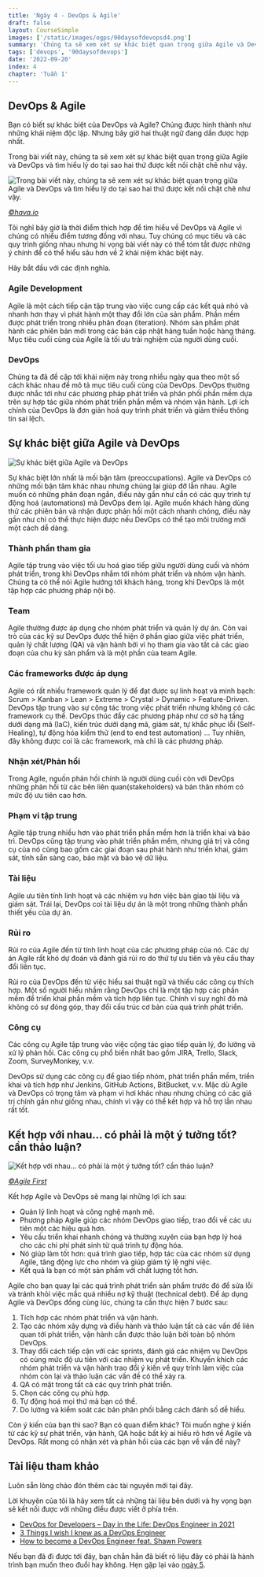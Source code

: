 ```yaml
---
title: 'Ngày 4 - DevOps & Agile'
draft: false
layout: CourseSimple
images: ['/static/images/ogps/90daysofdevopsd4.png']
summary: 'Chúng ta sẽ xem xét sự khác biệt quan trọng giữa Agile và DevOps và tìm hiểu lý do tại sao hai thứ được kết nối chặt chẽ như vậy.'
tags: ['devops', '90daysofdevops']
date: '2022-09-20'
index: 4
chapter: 'Tuần 1'
---
```


<TOCInline toc={props.toc} asDisclosure />

## DevOps & Agile

Bạn có biết sự khác biệt của DevOps và Agile? Chúng được hình thành như những khái niệm độc lập. Nhưng bây giờ hai thuật ngữ đang dần được hợp nhất.

Trong bài viết này, chúng ta sẽ xem xét sự khác biệt quan trọng giữa Agile và DevOps và tìm hiểu lý do tại sao hai thứ được kết nối chặt chẽ như vậy.

![Trong bài viết này, chúng ta sẽ xem xét sự khác biệt quan trọng giữa Agile và DevOps và tìm hiểu lý do tại sao hai thứ được kết nối chặt chẽ như vậy.](/static/images/assets/DevOps-vs-Agile.webp)

_[©hava.io](https://www.hava.io/blog/devops-vs-agile)_

Tôi nghĩ bây giờ là thời điểm thích hợp để tìm hiểu về DevOps và Agile vì chúng có nhiều điểm tương đồng với nhau. Tuy chúng có mục tiêu và các quy trình giống nhau nhưng hi vọng bài viết này có thể tóm tắt được những ý chính để có thể hiểu sâu hơn về 2 khái niệm khác biệt này.

Hãy bắt đầu với các định nghĩa.

### Agile Development

Agile là một cách tiếp cận tập trung vào việc cung cấp các kết quả nhỏ và nhanh hơn thay vì phát hành một thay đổi lớn của sản phẩm. Phần mềm được phát triển trong nhiều phân đoạn (iteration). Nhóm sản phẩm phát hành các phiên bản mới trong các bản cập nhật hàng tuần hoặc hàng tháng. Mục tiêu cuối cùng của Agile là tối ưu trải nghiệm của người dùng cuối.

### DevOps

Chúng ta đã đề cập tới khái niệm này trong nhiều ngày qua theo một số cách khác nhau để mô tả mục tiêu cuối cùng của DevOps. DevOps thường được nhắc tới như các phương pháp phát triển và phân phối phần mềm dựa trên sự hợp tác giữa nhóm phát triển phần mềm và nhóm vận hành. Lợi ích chính của DevOps là đơn giản hoá quy trình phát triển và giảm thiểu thông tin sai lệch.

## Sự khác biệt giữa Agile và DevOps

![Sự khác biệt giữa Agile và DevOps](/static/images/assets/agilevsdevops.jpeg)

Sự khác biệt lớn nhất là mối bận tâm (preoccupations). Agile và DevOps có những mối bận tâm khác nhau nhưng chúng lại giúp đỡ lẫn nhau. Agile muốn có những phân đoạn ngắn, điều này gần như cần có các quy trình tự động hoá (automations) mà DevOps đem lại. Agile muốn khách hàng dùng thử các phiên bản và nhận được phản hồi một cách nhanh chóng, điều này gần như chỉ có thể thực hiện được nếu DevOps có thể tạo môi trường mới một cách dễ dàng.

### Thành phần tham gia

Agile tập trung vào việc tối ưu hoá giao tiếp giữu người dùng cuối và nhóm phát triển, trong khi DevOps nhắm tới nhóm phát triển và nhóm vận hành. Chúng ta có thể nói Agile hướng tới khách hàng, trong khi DevOps là một tập hợp các phương pháp nội bộ.

### Team

Agile thường được áp dụng cho nhóm phát triển và quản lý dự án. Còn vai trò của các kỹ sư DevOps được thể hiện ở phần giao giữa việc phát triển, quản lý chất lượng (QA) và vận hành bởi vì họ tham gia vào tất cả các giao đoạn của chu kỳ sản phẩm và là một phần của team Agile.

### Các frameworks được áp dụng

Agile có rất nhiều framework quản lý để đạt được sự linh hoạt và minh bạch: Scrum > Kanban > Lean > Extreme > Crystal > Dynamic > Feature-Driven. DevOps tập trung vào sự cộng tác trong việc phát triển nhưng không có các framework cụ thể. DevOps thúc đẩy các phương pháp như cơ sở hạ tầng dưới dạng mã (IaC), kiến trúc dưới dạng mã, giám sát, tự khắc phục lỗi (Self-Healing), tự động hóa kiểm thử (end to end test automation) ... Tuy nhiên, đây không được coi là các framework, mà chỉ là các phương pháp.

### Nhận xét/Phản hồi

Trong Agile, nguồn phản hồi chính là người dùng cuối còn với DevOps những phản hồi từ các bên liên quan(stakeholders) và bản thân nhóm có mức độ ưu tiên cao hơn.

### Phạm vi tập trung

Agile tập trung nhiều hơn vào phát triển phần mềm hơn là triển khai và bảo trì. DevOps cũng tập trung vào phát triển phần mềm, nhưng giá trị và công cụ của nó cũng bao gồm các giai đoạn sau phát hành như triển khai, giám sát, tính sẵn sàng cao, bảo mật và bảo vệ dữ liệu.

### Tài liệu

Agile ưu tiên tính linh hoạt và các nhiệm vụ hơn việc bàn giao tài liệu và giám sát. Trái lại, DevOps coi tài liệu dự án là một trong những thành phần thiết yếu của dự án.

### Rủi ro

Rủi ro của Agile đến từ tính linh hoạt của các phương pháp của nó. Các dự án Agile rất khó dự đoán và đánh giá rủi ro do thứ tự ưu tiên và yêu cầu thay đổi liên tục.

Rủi ro của DevOps đến từ việc hiểu sai thuật ngữ và thiếu các công cụ thích hợp. Một số người hiểu nhầm rằng DevOps chỉ là một tập hợp các phần mềm để triển khai phần mềm và tích hợp liên tục. Chính vì suy nghĩ đó mà không có sự đóng góp, thay đổi cấu trúc cơ bản của quá trình phát triển.

### Công cụ

Các công cụ Agile tập trung vào việc cộng tác giao tiếp quản lý, đo lường và xử lý phản hồi. Các công cụ phổ biến nhất bao gồm JIRA, Trello, Slack, Zoom, SurveyMonkey, v.v.

DevOps sử dụng các công cụ để giao tiếp nhóm, phát triển phần mềm, triển khai và tích hợp như Jenkins, GitHub Actions, BitBucket, v.v. Mặc dù Agile và DevOps có trọng tâm và phạm vi hơi khác nhau nhưng chúng có các giá trị chính gần như giống nhau, chính vì vậy có thể kết hợp và hỗ trợ lẫn nhau rất tốt.

## Kết hợp với nhau... có phải là một ý tưởng tốt? cần thảo luận?

![Kết hợp với nhau... có phải là một ý tưởng tốt? cần thảo luận?](/static/images/assets/agiledevopscooperate.png)

_[©Agile First](https://agilefirst.io/agile-devops/)_

Kết hợp Agile và DevOps sẽ mang lại những lợi ích sau:

- Quản lý linh hoạt và công nghệ mạnh mẽ.
- Phương pháp Agile giúp các nhóm DevOps giao tiếp, trao đổi về các ưu tiên một các hiệu quả hơn.
- Yêu cầu triển khai nhanh chóng và thường xuyên của bạn hợp lý hoá cho các chi phí phát sinh từ quá trình tự động hóa.
- Nó giúp làm tốt hơn: quá trình giao tiếp, hợp tác của các nhóm sử dụng Agile, tăng động lực cho nhóm và giúp giảm tỷ lệ nghỉ việc.
- Kết quả là bạn có một sản phẩm với chất lượng tốt hơn.

Agile cho bạn quay lại các quá trình phát triển sản phẩm trước đó để sửa lỗi và tránh khỏi việc mắc quá nhiều nợ kỹ thuật (technical debt). Để áp dụng Agile và DevOps đồng cùng lúc, chúng ta cần thực hiện 7 bước sau:

1. Tích hợp các nhóm phát triển và vận hành.
2. Tạo các nhóm xây dựng và điều hành và thảo luận tất cả các vấn đề liên quan tới phát triển, vận hành cần được thảo luận bởi toàn bộ nhóm DevOps.
3. Thay đổi cách tiếp cận với các sprints, đánh giá các nhiệm vụ DevOps có cùng mức độ ưu tiên với các nhiệm vụ phát triển. Khuyến khích các nhóm phát triển và vận hành trao đổi ý kiến về quy trình làm việc của nhóm còn lại và thảo luận các vấn đề có thể xảy ra.
4. QA có mặt trong tất cả các quy trình phát triển.
5. Chọn các công cụ phù hợp.
6. Tự động hoá mọi thứ mà bạn có thể.
7. Do lường và kiểm soát các bản phân phối bằng cách đánh số dễ hiểu.

Còn ý kiến của bạn thì sao? Bạn có quan điểm khác? Tôi muốn nghe ý kiến từ các kỹ sư phát triển, vận hành, QA hoặc bất kỳ ai hiểu rõ hơn về Agile và DevOps. Rất mong có nhận xét và phản hồi của các bạn về vấn đề này?

## Tài liệu tham khảo

Luôn sẵn lòng chào đón thêm các tài nguyên mới tại đây.

Lời khuyên của tôi là hãy xem tất cả những tài liệu bên dưới và hy vọng bạn sẽ kết nối được với những điều được viết ở phía trên.

- [DevOps for Developers – Day in the Life: DevOps Engineer in 2021](https://www.youtube.com/watch?v=2JymM0YoqGA)
- [3 Things I wish I knew as a DevOps Engineer](https://www.youtube.com/watch?v=udRNM7YRdY4)
- [How to become a DevOps Engineer feat. Shawn Powers](https://www.youtube.com/watch?v=kDQMjAQNvY4)

Nếu bạn đã đi được tới đây, bạn chắn hẳn đã biết rõ liệu đây có phải là hành trình bạn muốn theo đuổi hay không. Hẹn gặp lại vào [ngày 5](/courses/90-ngay-devops/ngay-5-ke-hoac-viet-ma-xay-dung-kiem-thu-phat-hanh-trien-khai-van-hanh-giam-sat).
